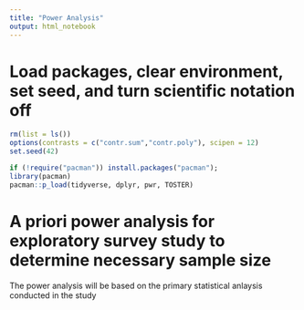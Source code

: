 ```yaml
---
title: "Power Analysis"
output: html_notebook
---
```


# Load packages, clear environment, set seed, and turn scientific notation off
```r
rm(list = ls())
options(contrasts = c("contr.sum","contr.poly"), scipen = 12)
set.seed(42)

if (!require("pacman")) install.packages("pacman"); 
library(pacman)
pacman::p_load(tidyverse, dplyr, pwr, TOSTER)
```

# A priori power analysis for exploratory survey study to determine necessary sample size

The power analysis will be based on the primary statistical anlaysis conducted in the study